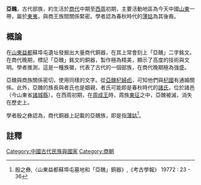 '''亞醜'''，古代部族，約生活於[[商代|商代]]中期至[[西周|西周]]初期，主要活動地區為今天中國[[山東|山東]]一帶，屬於[[東夷|東夷]]，與商王族間關係緊密。學者認為春秋時代的[[薄姑|薄姑]]為其後裔。
==概論==
在[[山東|山東]][[益都|益都]]蘇埠屯遺址發掘出大量商代銅器，在其上常會刻上「亞醜」二字銘文。在商代晚期，標記「亞醜」銘文的銅器，製作極為精美，顯示了高度的技術與文明。學者推測，這是一種族徽，代表了古代的一個部族，在商代晚期極為強盛。

亞醜與商族關係密切，使用同樣的文字。從[[亞醜杞婦卣|亞醜杞婦卣]]，可知他們與[[杞國|杞國]]有通婚關係。此外，亞醜的族長與者氏也是姻親，者氏可能即是春秋時代的[[諸姓|諸氏]]，位於諸邑（今山東省[[諸城縣|諸城縣]]）。在西周初期，在[[周成王|周成王]]時，周族[[周公东征|東征]]之中，亞醜被滅，消失在歷史上。

學者殷之彝認為，商代銅器上記載的亞醜族，即是指[[薄姑|薄姑]]<ref>殷之彝,〈山東益都蘇埠屯墓地和「亞醜」銅器》,《考古學報》 19772 : 23 - 36 </ref>。

==註釋==
{{reflist}}
[[Category:中國古代民族與國家|Category:中國古代民族與國家]]
[[Category:商朝|Category:商朝]]